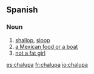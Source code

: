 ==Spanish==

===Noun===
{{es-noun-f}}

# [[shallop]], [[sloop]]
# [[a Mexican food or a boat]]
# [[not a fat girl]]
[[es:chalupa]]
[[fr:chalupa]]
[[io:chalupa]]